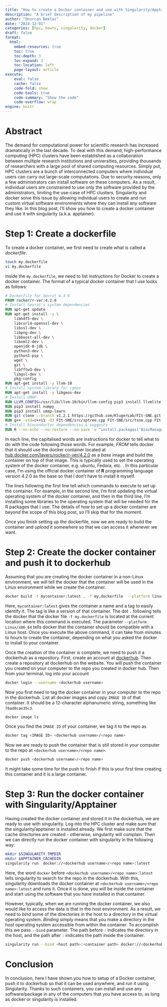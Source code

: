 ```yaml
---
title: "How to create a Docker container and use with Singularity/Apptainer in HPC environments"
description: "A brief description of my pipeline"
author: "Onurcan Bektas"
date: "2024-12-01"
categories: [hpc, howto, singularity, docker]
draft: false 
format: 
  html:
    embed-resources: true
    toc: true
    toc-depth: 3
    toc-expand: 3
    toc-location: left
    page-layout: article
execute:
    eval: false
    cache: false
    code-fold: show 
    code-tools: true
    code-summary: "Show the code"
    code-overflow: wrap
engine: knitr
---
```


# Abstract

The demand for computational power for scientific research has increased dramatically in the last decade.
To deal with this demand, high-performance computing (HPC) clusters have been established as a collaboration between multiple research institutions and universities, providing thousands of researchers with a large pool of shared computing resources.
Simply put, HPC clusters are a bunch of interconnected computers where individual users can carry out large-scale computations.
Due to security reasons, only a few administrators can install software on these computers.
As a result, individual users are constrained to use only the software provided by the administrators, limiting the use-case of HPC clusters.
Singularity and docker solve this issue by allowing individual users to create and run custom virtual software environments where they can install any software they like.
In this blog post, I'll show you how to create a docker container and use it with singularity (a.k.a. apptainer).

# Step 1: Create a dockerfile
To create a docker container, we first need to create what is called a *dockerfile*.

```bash
touch my.dockerfile
vi my.dockerfile
```

Inside the `my.dockerfile`, we need to list instructions for Docker to create a docker container.
The format of a typical docker container that I use looks as follows:

```dockerfile
# Dockerfile for Seurat 4.3.0
FROM rocker/r-ver:4.2.0
# Install Seurat's system dependencies
RUN apt-get update
RUN apt-get install -y \
    libhdf5-dev \
    libcurl4-openssl-dev \
    libssl-dev \
    libpng-dev \
    libboost-all-dev \
    libxml2-dev \
    openjdk-8-jdk \
    python3-dev \
    python3-pip \
    wget \
    git \
    libfftw3-dev \
    libgsl-dev \
    pkg-config
RUN apt-get install -y llvm-10
# Install system library for rgeos
RUN apt-get install -y libgeos-dev
# Install UMAP
RUN LLVM_CONFIG=/usr/lib/llvm-10/bin/llvm-config pip3 install llvmlite
RUN pip3 install numpy
RUN pip3 install umap-learn
RUN git clone --branch v1.2.1 https://github.com/KlugerLab/FIt-SNE.git
RUN g++ -std=c++11 -O3 FIt-SNE/src/sptree.cpp FIt-SNE/src/tsne.cpp FIt-SNE/src/nbodyfft.cpp  -o bin/fast_tsne -pthread -lfftw3 -lm
# Install bioconductor dependencies & suggests
RUN R --no-echo --no-restore --no-save -e "install.packages('BiocManager')"
```

In each line, the capitalised words are instructions for docker to tell what to do with the code following those words.
For example, *FROM* tells docker that it should use the docker container located at [hub.docker.com/layers/rocker/r-ver/4.2.0](https://hub.docker.com/layers/rocker/r-ver/4.2.0/images/sha256-53e27eaf50320246234dc960c19143161797b721b67d69f4fd4c2a5157b23b54?context=explore) as a *base* image and build the container on top of that image.
This is typically used to set the operating system of the docker container, e.g. ubuntu, Fedora, etc. .
In this particular case, I'm using the official docker container of **R** programming language version 4.2.0 as the base so that I don't have to install it myself.

The lines following the first line tell which commands to execute to set up the container.
For example, in the second line, I'm first updating the virtual operating system of the docker container, 
and then in the third line, I'm installing some libraries to the operating system that will be needed for the R packages that I use.
The details of how to set up a docker container are beyond the scope of this blog post, so I'll skip that for the moment.

Once you finish setting up the dockerfile, now we are ready to build the container and *upload* it somewhere so that we can access it whenever we want.

# Step 2: Create the docker container and push it to dockerhub
Assuming that you are creating the docker container in a non-Linux environment, we will tell the docker that the container will be used in the Linux environment while we create the container.

```bash
docker build -t mycontainer:latest . -f my.dockerfile  --platform linux/x86_64 2>&1 | tee build.log
```

Here, `mycontainer:latest` gives the container a name and a tag to easily identify it.
The tag is like a version of that container.
The dot `.` following tells the docker that the docker file `-f my.dockerfile` is located at the current location where this command is executed.
The parameter `--platform Linux/x86_64` tells docker that the container should be compatible with a Linux host.
Once you execute the above command, it can take from minutes to hours to create the container, depending on what you asked the docker to install to your container.

Once the creation of the container is complete, we need to push it a dockerhub as a repository.
First, create an account at [dockerhub](https://hub.docker.com/).
Then create a repository at dockerhub on the website.
You will push the container you created on your computer to the repo you created in docker hub.
Then from your terminal, log into your account 

```bash
docker login --username <dockerhub username>
```

Now you first need to tag the docker container in your computer to the repo in the dockerhub.
List all docker images and copy `IMAGE ID` of that container.
It should be a 12-character alphanumeric string, something like `76ad0cae35c3`.

```bash
docker image ls
```

Once you find the `IMAGE ID` of your container, we tag it to the repo as

```bash
docker tag <IMAGE ID> <dockerhub username>/<repo name>
```

Now we are ready to push the container that is still stored in your computer to the repo at `<dockerhub username>/<repo name>`.

```bash
docker push <dockerhub username>/<repo name>
```

It might take some time for the push to finish if this is your first time creating this container and it is a large container.

# Step 3: Run the docker container with Singularity/Apptainer
Having created the docker container and stored it in the dockerhub, we are ready to use with singularity.
Log into the HPC cluster and make sure that the singularity/apptainer is installed already.
We first make sure that the cache directories are created - otherwise, singularity will complain.
Then we can directly run the docker container with singularity in the following way:

```bash
mkdir $SINGULARITY_TMPDIR 
mkdir $APPTAINER_CACHEDIR
singularity run  docker://<dockerhub username>/<repo name>:latest
```

Here, the word `docker` before `<dockerhub username>/<repo name>:latest` tells singularity to search for the repo in the dockerhub.
With this, singularity downloads the docker container at `<dockerhub username>/<repo name>:latest` and runs it.
Once it is done, you will be inside the container and start using the software that you have installed in that container.

However, typically, when we are running the docker container, we also would like to access the data is that in the host environment.
As a result, we need to *bind* some of the directories in the host to a directory in the virtual operating system.
*Binding* simply means that you make a directory in the host operating system accessible from within the container.
To accomplish this we pass `--bind` parameter.
The path before `:` indicates the directory in the host, and the path after `:` indicates the path inside the container.
```bash
singularity run --bind <host path>:<container path> docker://<dockerhub username>/<repo name>:latest
```

# Conclusion

In conclusion, here I have shown you how to setup of a Docker container, push it to dockerhub so that it can be used anywhere, and run it using Singularity.
Thanks to such containers, you can install and use any software/package in any of the computers that you have access to, as long as docker or singularity is installed.
